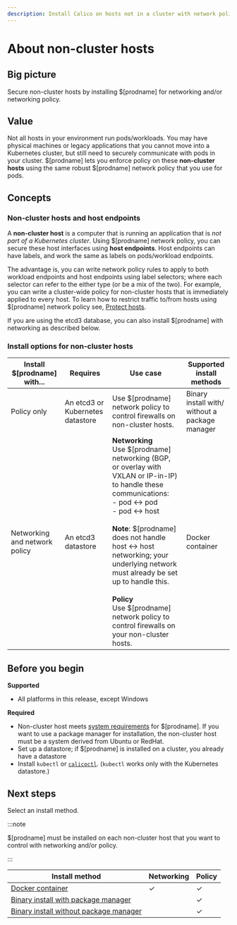 ```yaml
---
description: Install Calico on hosts not in a cluster with network policy, or networking and network policy.
---
```


# About non-cluster hosts

## Big picture

Secure non-cluster hosts by installing $[prodname] for networking and/or networking policy.

## Value

Not all hosts in your environment run pods/workloads. You may have physical machines or legacy applications that you cannot move into a Kubernetes cluster, but still need to securely communicate with pods in your cluster. $[prodname] lets you enforce policy on these **non-cluster hosts** using the same robust $[prodname] network policy that you use for pods.

## Concepts

### Non-cluster hosts and host endpoints

A **non-cluster host** is a computer that is running an application that is _not part of a Kubernetes cluster_. Using $[prodname] network policy, you can secure these host interfaces using **host endpoints**. Host endpoints can have labels, and work the same as labels on pods/workload endpoints.

The advantage is, you can write network policy rules to apply to both workload endpoints and host endpoints using label selectors; where each selector can refer to the either type (or be a mix of the two). For example, you can write a cluster-wide policy for non-cluster hosts that is immediately applied to every host. To learn how to restrict traffic to/from hosts using $[prodname] network policy see, [Protect hosts](../../network-policy/hosts/protect-hosts.mdx).

If you are using the etcd3 database, you can also install $[prodname] with networking as described below.

### Install options for non-cluster hosts

| Install $[prodname] with...  | Requires                         | Use case                                                                                                                                                                                                                                                                                                                                                                                                         | Supported install methods                      |
| ----------------------------- | -------------------------------- | ---------------------------------------------------------------------------------------------------------------------------------------------------------------------------------------------------------------------------------------------------------------------------------------------------------------------------------------------------------------------------------------------------------------- | ---------------------------------------------- |
| Policy only                   | An etcd3 or Kubernetes datastore | Use $[prodname] network policy to control firewalls on non-cluster hosts.                                                                                                                                                                                                                                                                                                                                       | Binary install with/ without a package manager |
| Networking and network policy | An etcd3 datastore               | **Networking**<br />Use $[prodname] networking (BGP, or overlay with VXLAN or IP-in-IP) to handle these communications:<br />- pod ↔ pod<br />- pod ↔ host<br /><br />**Note**: $[prodname] does not handle host ↔ host networking; your underlying network must already be set up to handle this. <br /><br />**Policy**<br />Use $[prodname] network policy to control firewalls on your non-cluster hosts. | Docker container                               |

## Before you begin

**Supported**

- All platforms in this release, except Windows

**Required**

- Non-cluster host meets [system requirements](requirements.mdx) for $[prodname]. If you want to use a package manager for installation, the non-cluster host must be a system derived from Ubuntu or RedHat.
- Set up a datastore; if $[prodname] is installed on a cluster, you already have a datastore
- Install `kubectl` or [`calicoctl`](../../operations/calicoctl/index.mdx). (`kubectl` works only with the Kubernetes datastore.)

## Next steps

Select an install method.

:::note

$[prodname] must be installed on each non-cluster host that you want to control with networking and/or policy.

:::

| Install method                                                     | Networking | Policy |
| ------------------------------------------------------------------ | ---------- | ------ |
| [Docker container](installation/container.mdx)                     | ✓          | ✓      |
| [Binary install with package manager](installation/binary-mgr.mdx) |            | ✓      |
| [Binary install without package manager](installation/binary.mdx)  |            | ✓      |
